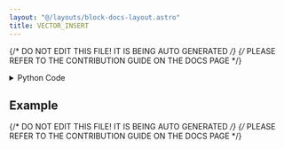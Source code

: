 ```yaml
---
layout: "@/layouts/block-docs-layout.astro"
title: VECTOR_INSERT
---
```


{/* DO NOT EDIT THIS FILE! IT IS BEING AUTO GENERATED */}
{/* PLEASE REFER TO THE CONTRIBUTION GUIDE ON THE DOCS PAGE */}


<PythonDocsDisplay docstring={docstring} />

<details>
<summary>Python Code</summary>

```python
from numpy import concatenate, array
from flojoy import flojoy, Vector


@flojoy
def VECTOR_INSERT(default: Vector, index: int = 0, value: int = 0) -> Vector:
    """The VECTOR_INSERT node inserts a value to the Vector at the
    specified index.

    Inputs
    ------
    v : Vector
        The input vector to insert value.

    Parameters
    ----------
    element: int
        The value to add to the input vector.

    index: int
        The index of the vector to insert value.

    Returns
    -------
    Vector
        The new vector that contains the inserted value
    """

    assert (
        len(default.v) > index
    ), "The index parameter must be less than the length of the Vector."
    assert index >= 0, "The index parameter must be greater than zero."

    if index == len(default.v) - 1:
        v = concatenate((default.v, [value]))
    else:
        v = concatenate((default.v[:index], [value], default.v[index:]))

    return Vector(v=v)

```

[Find this Flojoy Block on GitHub](https://github.com/flojoy-ai/blocks/blob/main/blocks/TRANSFORMERS/VECTOR_MANIPULATION/VECTOR_INSERT/VECTOR_INSERT.py)

</details>

## Example


<GetHelpWidget />


<AppDisplay app={app} blockName="VECTOR_INSERT" client:visible />


<Example />

{/* DO NOT EDIT THIS FILE! IT IS BEING AUTO GENERATED */}
{/* PLEASE REFER TO THE CONTRIBUTION GUIDE ON THE DOCS PAGE */}
